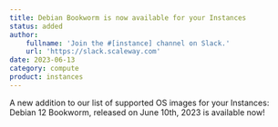 ```yaml
---
title: Debian Bookworm is now available for your Instances
status: added
author:
    fullname: 'Join the #[instance] channel on Slack.'
    url: 'https://slack.scaleway.com'
date: 2023-06-13
category: compute
product: instances
---
```


A new addition to our list of supported OS images for your Instances: Debian 12 Bookworm, released on June 10th, 2023 is available now!


